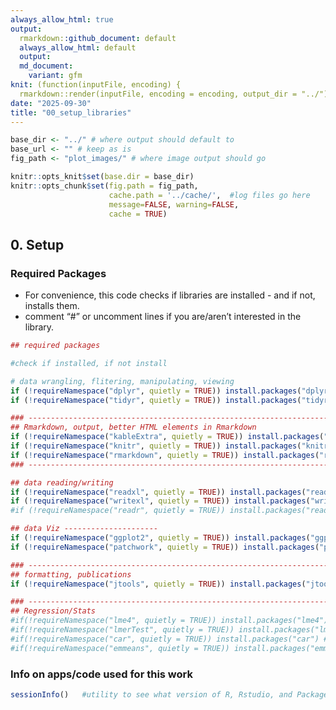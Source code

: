 ```yaml
---
always_allow_html: true
output:
  rmarkdown::github_document: default
  always_allow_html: default
  output:
  md_document:
    variant: gfm
knit: (function(inputFile, encoding) {
  rmarkdown::render(inputFile, encoding = encoding, output_dir = "../") })
date: "2025-09-30"
title: "00_setup_libraries"
---
```


```r
base_dir <- "../" # where output should default to
base_url <- "" # keep as is
fig_path <- "plot_images/" # where image output should go

knitr::opts_knit$set(base.dir = base_dir)
knitr::opts_chunk$set(fig.path = fig_path,
                      cache.path = '../cache/',  #log files go here
                      message=FALSE, warning=FALSE,
                      cache = TRUE) 
```  

## 0. Setup
### Required Packages
- For convenience, this code checks if libraries are installed - and if not, installs them. 
- comment "#" or uncomment lines if you are/aren't interested in the library. 

```r
## required packages

#check if installed, if not install

# data wrangling, flitering, manipulating, viewing
if (!requireNamespace("dplyr", quietly = TRUE)) install.packages("dplyr") #for manipulating data, using PIPES %>% for easier readability
if (!requireNamespace("tidyr", quietly = TRUE)) install.packages("tidyr") #pivoting and manipulating data, structuring data for output

### ---------------------------------------------------------------------------
## Rmarkdown, output, better HTML elements in Rmarkdown 
if (!requireNamespace("kableExtra", quietly = TRUE)) install.packages("kableExtra") #for making HTML tables in Rmarkdown
if (!requireNamespace("knitr", quietly = TRUE)) install.packages("knitr") #for making HTML tables in Rmarkdown
if (!requireNamespace("rmarkdown", quietly = TRUE)) install.packages("rmarkdown") #for making HTML tables in Rmarkdown
### ---------------------------------------------------------------------------

## data reading/writing
if (!requireNamespace("readxl", quietly = TRUE)) install.packages("readxl")
if (!requireNamespace("writexl", quietly = TRUE)) install.packages("writexl")
#if (!requireNamespace("readr", quietly = TRUE)) install.packages("readr")

## data Viz ---------------------
if (!requireNamespace("ggplot2", quietly = TRUE)) install.packages("ggplot2") #tailored graphs/charts & data viz for exploration
if (!requireNamespace("patchwork", quietly = TRUE)) install.packages("patchwork") #for combining ggplot2 charts

### ---------------------------------------------------------------------------
## formatting, publications
if (!requireNamespace("jtools", quietly = TRUE)) install.packages("jtools") #APA format - theme

### ---------------------------------------------------------------------------
## Regression/Stats
#if(!requireNamespace("lme4", quietly = TRUE)) install.packages("lme4") #mixed effects models
#if(!requireNamespace("lmerTest", quietly = TRUE)) install.packages("lmerTest") #p-values for mixed effects models
#if(!requireNamespace("car", quietly = TRUE)) install.packages("car") #Anova for mixed effects models
#if(!requireNamespace("emmeans", quietly = TRUE)) install.packages("emmeans") #estimated marginal means (EMMs) for mixed effects models
```

### Info on apps/code used for this work
```r
sessionInfo()   #utility to see what version of R, Rstudio, and Package versions are used for this work. 
```

